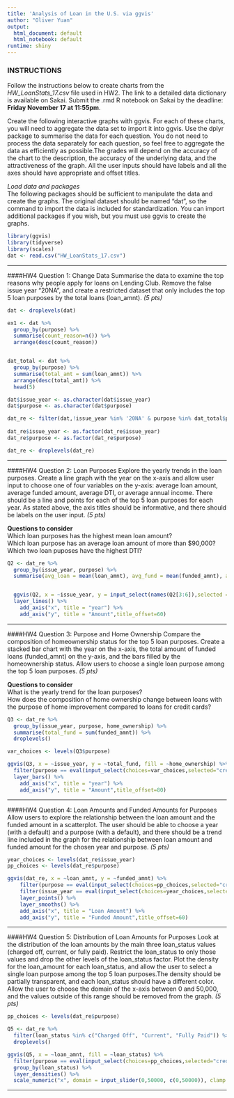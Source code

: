 ---
title: 'Analysis of Loan in the U.S. via ggvis'
author: "Oliver Yuan"
output:
  html_document: default
  html_notebook: default
runtime: shiny
---

### INSTRUCTIONS
Follow the instructions below to create charts from the *HW_LoanStats_17.csv* file used in HW2. The link to a detailed data dictionary is available on Sakai. Submit the .rmd R notebook on Sakai by the deadline: **Friday November 17 at 11:55pm**. 

Create the following interactive graphs with ggvis. For each of these charts, you will need to aggregate the data set to import it into ggvis. Use the dplyr package to summarise the data for each question. You do not need to process the data separately for each question, so feel free to aggregate the data as efficiently as possible.The grades will depend on the accuracy of the chart to the description, the accuracy of the underlying data, and the attractiveness of the graph. All the user inputs should have labels and all the axes should have appropriate and offset titles.
  
*Load data and packages*  
The following packages should be sufficient to manipulate the data and create the graphs. The original dataset should be named "dat", so the command to import the data is included for standardization. You can import additional packages if you wish, but you must use ggvis to create the graphs.  
```{r, warning=FALSE, message=FALSE}
library(ggvis)
library(tidyverse)
library(scales)
dat <- read.csv("HW_LoanStats_17.csv")
```
***
####HW4 Question 1: Change Data
Summarise the data to examine the top reasons why people apply for loans on Lending Club. Remove the false issue year "20NA", and create a restricted dataset that only includes the top 5 loan purposes by the total loans (loan_amnt). *(5 pts)*

```{r}
dat <- droplevels(dat)

ex1 <- dat %>%
  group_by(purpose) %>% 
  summarise(count_reason=n()) %>% 
  arrange(desc(count_reason))


dat_total <- dat %>% 
  group_by(purpose) %>% 
  summarise(total_amt = sum(loan_amnt)) %>% 
  arrange(desc(total_amt)) %>% 
  head(5)

dat$issue_year <- as.character(dat$issue_year)
dat$purpose <- as.character(dat$purpose)

dat_re <- filter(dat,!issue_year %in% '20NA' & purpose %in% dat_total$purpose) 
  
dat_re$issue_year <- as.factor(dat_re$issue_year)
dat_re$purpose <- as.factor(dat_re$purpose)

dat_re <- droplevels(dat_re)

```
***
####HW4 Question 2: Loan Purposes
Explore the yearly trends in the loan purposes. Create a line graph with the year on the x-axis and allow user input to choose one of four variables on the y-axis: average loan amount, average funded amount, average DTI, or average annual income. There should be a line and points for each of the top 5 loan purposes for each year. As stated above, the axis titles should be informative, and there should be labels on the user input. *(5 pts)*
  
**Questions to consider**  
Which loan purposes has the highest mean loan amount?    
Which loan purpose has an average loan amount of more than $90,000?  
Which two loan puposes have the highest DTI?  
```{r}

Q2 <- dat_re %>% 
  group_by(issue_year, purpose) %>% 
  summarise(avg_loan = mean(loan_amnt), avg_fund = mean(funded_amnt), avg_dti = mean(dti), avg_income = mean(annual_inc)) 


  ggvis(Q2, x = ~issue_year, y = input_select(names(Q2[3:6]),selected = names(Q2[3]), label = "Choose Variable to plot", map =as.name), stroke = ~purpose) %>% 
  layer_lines() %>% 
    add_axis("x", title = "year") %>% 
    add_axis("y", title = "Amount",title_offset=60)

```
***
####HW4 Question 3: Purpose and Home Ownership
Compare the composition of homeownership status for the top 5 loan purposes. Create a stacked bar chart with the year on the x-axis, the total amount of funded loans (funded_amnt) on the y-axis, and the bars filled by the homeownership status. Allow users to choose a single loan purpose among the top 5 loan purposes. *(5 pts)*

**Questions to consider**  
What is the yearly trend for the loan purposes?  
How does the composition of home ownership change between loans with the purpose of home improvement compared to loans for credit cards?  
```{r}
Q3 <- dat_re %>% 
  group_by(issue_year, purpose, home_ownership) %>% 
  summarise(total_fund = sum(funded_amnt)) %>% 
  droplevels()

var_choices <- levels(Q3$purpose)

ggvis(Q3, x = ~issue_year, y = ~total_fund, fill = ~home_ownership) %>% 
  filter(purpose == eval(input_select(choices=var_choices,selected="credit_card", label = "Choose Purpose"))) %>% 
  layer_bars() %>% 
    add_axis("x", title = "year") %>% 
    add_axis("y", title = "Amount",title_offset=80)
```
***
####HW4 Question 4: Loan Amounts and Funded Amounts for Purposes
Allow users to explore the relationship between the loan amount and the funded amount in a scatterplot. The user should be able to choose a year (with a default) and a purpose (with a default), and there should be a trend line included in the graph for the relationship between loan amount and funded amount for the chosen year and purpose. *(5 pts)*  
```{r}
year_choices <- levels(dat_re$issue_year)
pp_choices <- levels(dat_re$purpose)

ggvis(dat_re, x = ~loan_amnt, y = ~funded_amnt) %>% 
    filter(purpose == eval(input_select(choices=pp_choices,selected="credit_card", label = "Choose Purpose"))) %>% 
    filter(issue_year == eval(input_select(choices=year_choices,selected="2007", label = "Choose Year"))) %>% 
    layer_points() %>% 
    layer_smooths() %>% 
    add_axis("x", title = "Loan Amount") %>% 
    add_axis("y", title = "Funded Amount",title_offset=60)

```
***
####HW4 Question 5: Distribution of Loan Amounts for Purposes
Look at the distribution of the loan amounts by the main three loan_status values (charged off, current, or fully paid). Restrict the loan_status to only those values and drop the other levels of the loan_status factor. Plot the density for the loan_amount for each loan_status, and allow the user to select a single loan purpose among the top 5 loan purposes.The density should be partially transparent, and each loan_status should have a different color. Allow the user to choose the domain of the x-axis between 0 and 50,000, and the values outside of this range should be removed from the graph. *(5 pts)*  

```{r}

pp_choices <- levels(dat_re$purpose)

Q5 <- dat_re %>% 
  filter(loan_status %in% c("Charged Off", "Current", "Fully Paid")) %>% 
  droplevels()

ggvis(Q5, x = ~loan_amnt, fill = ~loan_status) %>% 
  filter(purpose == eval(input_select(choices=pp_choices,selected="credit_card", label = "Choose Purpose"))) %>% 
  group_by(loan_status) %>% 
  layer_densities() %>% 
  scale_numeric("x", domain = input_slider(0,50000, c(0,50000)), clamp = TRUE)

```
***
